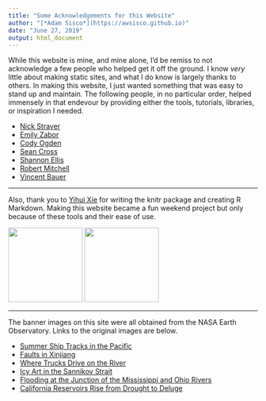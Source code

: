 ```yaml
---
title: "Some Acknowledgements for this Website"
author: "[*Adam Sisco*](https://awsisco.github.io)"
date: "June 27, 2019"
output: html_document
---
```


While this website is mine, and mine alone, I'd be remiss to not acknowledge a few people who helped get it off the ground. I know *very* little about making static sites, and what I do know is largely thanks to others. In making this website, I just wanted something that was easy to stand up and maintain. The following people, in no particular order, helped immensely in that endevour by providing either the tools, tutorials, libraries, or inspiration I needed.

* [Nick Strayer](http://nickstrayer.me/){target="_blank"}
* [Emily Zabor](http://www.emilyzabor.com/){target="_blank"}
* [Cody Ogden](https://codyogden.com/){target="_blank"}
* [Sean Cross](https://seankross.com/){target="_blank"}
* [Shannon Ellis](http://www.shanellis.com/){target="_blank"}
* [Robert Mitchell](http://robertmitchellv.com/){target="_blank"}
* [Vincent Bauer](https://stanford.edu/~vbauer/){target="_blank"}

---

Also, thank you to [Yihui Xie](https://yihui.name/){target="_blank"} for writing the knitr package and creating R Markdown. Making this website became a fun weekend project but only because of these tools and their ease of use.

![](images/hex_stickers/knitr.svg){width=150px} ![](images/hex_stickers/rmarkdown.svg){ width=150px }

---

The banner images on this site were all obtained from the NASA Earth Observatory. Links to the original images are below.

* [Summer Ship Tracks in the Pacific](https://earthobservatory.nasa.gov/images/92686/summer-ship-tracks-in-the-pacific){target="_blank"}
* [Faults in Xinjiang](https://earthobservatory.nasa.gov/images/82853/faults-in-xinjiang){target="_blank"}
* [Where Trucks Drive on the River](https://earthobservatory.nasa.gov/images/89870/where-trucks-drive-on-the-river){target="_blank"}
* [Icy Art in the Sannikov Strait](https://earthobservatory.nasa.gov/images/144284/icy-art-in-the-sannikov-strait){target="_blank"}
* [Flooding at the Junction of the Mississippi and Ohio Rivers](https://earthobservatory.nasa.gov/images/50475/flooding-at-the-junction-of-the-mississippi-and-ohio-rivers){target="_blank"}
* [California Reservoirs Rise from Drought to Deluge](https://earthobservatory.nasa.gov/images/90062/california-reservoirs-rise-from-drought-to-deluge){target="_blank"}

